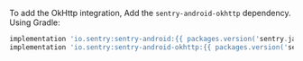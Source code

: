 To add the OkHttp integration, Add the `sentry-android-okhttp` dependency. Using Gradle:

```groovy
implementation 'io.sentry:sentry-android:{{ packages.version('sentry.java.android', '4.2.0') }}'
implementation 'io.sentry:sentry-android-okhttp:{{ packages.version('sentry.java.android.okhttp', '4.4.0') }}'
```
